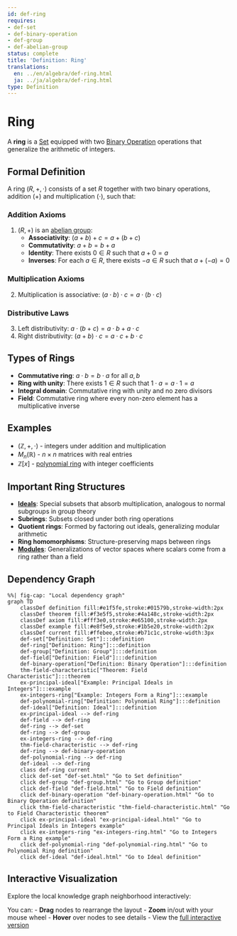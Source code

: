 ```yaml
---
id: def-ring
requires:
- def-set
- def-binary-operation
- def-group
- def-abelian-group
status: complete
title: 'Definition: Ring'
translations:
  en: ../en/algebra/def-ring.html
  ja: ../ja/algebra/def-ring.html
type: Definition
---
```


# Ring {#def-ring}

A **ring** is a [Set](../logic-set-theory/def-set.qmd) equipped with two [Binary Operation](def-binary-operation.qmd) operations that generalize the arithmetic of integers.

## Formal Definition

A ring $(R, +, \cdot)$ consists of a set $R$ together with two binary operations, addition $(+)$ and multiplication $(\cdot)$, such that:

### Addition Axioms
1. $(R, +)$ is an [abelian group](def-abelian-group.qmd):
   - **Associativity**: $(a + b) + c = a + (b + c)$
   - **Commutativity**: $a + b = b + a$
   - **Identity**: There exists $0 \in R$ such that $a + 0 = a$
   - **Inverses**: For each $a \in R$, there exists $-a \in R$ such that $a + (-a) = 0$

### Multiplication Axioms
2. Multiplication is associative: $(a \cdot b) \cdot c = a \cdot (b \cdot c)$

### Distributive Laws
3. Left distributivity: $a \cdot (b + c) = a \cdot b + a \cdot c$
4. Right distributivity: $(a + b) \cdot c = a \cdot c + b \cdot c$

## Types of Rings

- **Commutative ring**: $a \cdot b = b \cdot a$ for all $a, b$
- **Ring with unity**: There exists $1 \in R$ such that $1 \cdot a = a \cdot 1 = a$
- **Integral domain**: Commutative ring with unity and no zero divisors
- **Field**: Commutative ring where every non-zero element has a multiplicative inverse

## Examples

- $(\mathbb{Z}, +, \cdot)$ - integers under addition and multiplication
- $M_n(\mathbb{R})$ - $n \times n$ matrices with real entries
- $\mathbb{Z}[x]$ - [polynomial ring](def-polynomial-ring.qmd) with integer coefficients

## Important Ring Structures

- **[Ideals](def-ideal.qmd)**: Special subsets that absorb multiplication, analogous to normal subgroups in group theory
- **Subrings**: Subsets closed under both ring operations
- **Quotient rings**: Formed by factoring out ideals, generalizing modular arithmetic
- **Ring homomorphisms**: Structure-preserving maps between rings
- **[Modules](def-module.qmd)**: Generalizations of vector spaces where scalars come from a ring rather than a field

## Dependency Graph

```mermaid
%%| fig-cap: "Local dependency graph"
graph TD
    classDef definition fill:#e1f5fe,stroke:#01579b,stroke-width:2px
    classDef theorem fill:#f3e5f5,stroke:#4a148c,stroke-width:2px
    classDef axiom fill:#fff3e0,stroke:#e65100,stroke-width:2px
    classDef example fill:#e8f5e9,stroke:#1b5e20,stroke-width:2px
    classDef current fill:#ffebee,stroke:#b71c1c,stroke-width:3px
    def-set["Definition: Set"]:::definition
    def-ring["Definition: Ring"]:::definition
    def-group["Definition: Group"]:::definition
    def-field["Definition: Field"]:::definition
    def-binary-operation["Definition: Binary Operation"]:::definition
    thm-field-characteristic["Theorem: Field Characteristic"]:::theorem
    ex-principal-ideal["Example: Principal Ideals in Integers"]:::example
    ex-integers-ring["Example: Integers Form a Ring"]:::example
    def-polynomial-ring["Definition: Polynomial Ring"]:::definition
    def-ideal["Definition: Ideal"]:::definition
    ex-principal-ideal --> def-ring
    def-field --> def-ring
    def-ring --> def-set
    def-ring --> def-group
    ex-integers-ring --> def-ring
    thm-field-characteristic --> def-ring
    def-ring --> def-binary-operation
    def-polynomial-ring --> def-ring
    def-ideal --> def-ring
    class def-ring current
    click def-set "def-set.html" "Go to Set definition"
    click def-group "def-group.html" "Go to Group definition"
    click def-field "def-field.html" "Go to Field definition"
    click def-binary-operation "def-binary-operation.html" "Go to Binary Operation definition"
    click thm-field-characteristic "thm-field-characteristic.html" "Go to Field Characteristic theorem"
    click ex-principal-ideal "ex-principal-ideal.html" "Go to Principal Ideals in Integers example"
    click ex-integers-ring "ex-integers-ring.html" "Go to Integers Form a Ring example"
    click def-polynomial-ring "def-polynomial-ring.html" "Go to Polynomial Ring definition"
    click def-ideal "def-ideal.html" "Go to Ideal definition"
```

## Interactive Visualization

Explore the local knowledge graph neighborhood interactively:

::: {.graph-viz data-id="def-ring" data-width="700" data-height="500"}
:::

You can:
- **Drag** nodes to rearrange the layout
- **Zoom** in/out with your mouse wheel
- **Hover** over nodes to see details
- View the [full interactive version](../../output/interactive/def-ring.html){target="_blank"}
